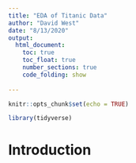 ```yaml
---
title: "EDA of Titanic Data"
author: "David West"
date: "8/13/2020"
output: 
  html_document:
    toc: true
    toc_float: true
    number_sections: true
    code_folding: show
    
---
```


```r
knitr::opts_chunk$set(echo = TRUE)

library(tidyverse)
```

# Introduction

